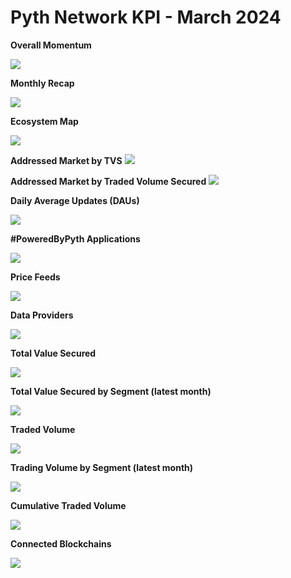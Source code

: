 # Pyth Network KPI - March 2024

**Overall Momentum**

![](../../../../images/kpi/march-24/pyth-momentum-mar-24.jpg)

**Monthly Recap**

![](../../../../images/kpi/march-24/pyth-mar-24.jpg)

**Ecosystem Map**

![](../../../../images/kpi/march-24/pyth-ecosystem-mar-24.jpg)

**Addressed Market by TVS**
![](../../../../images/kpi/march-24/pyth-tvs-l1-l2-mar-24.jpg)

**Addressed Market by Traded Volume Secured**
![](../../../../images/kpi/march-24/pyth-traded-volume-l1-l2-mar-24.jpg)

**Daily Average Updates (DAUs)**

![](../../../../images/kpi/march-24/mar-24-daily-average-updates.jpg)

**#PoweredByPyth Applications**

![](../../../../images/kpi/march-24/mar-24-apps-integrations.jpg)

**Price Feeds**

![](../../../../images/kpi/march-24/mar-24-price-feeds.jpg)

**Data Providers**

![](../../../../images/kpi/march-24/mar-24-data-providers.jpg)

**Total Value Secured**

![](../../../../images/kpi/march-24/mar-24-all-chain-tvs.jpg)

**Total Value Secured by Segment (latest month)**

![](../../../../images/kpi/march-24/mar-24-dapps-tvs.jpg)

**Traded Volume**

![](../../../../images/kpi/march-24/mar-24-all-chain-volume.jpg)

**Trading Volume by Segment (latest month)**

![](../../../../images/kpi/march-24/mar-24-trading-volume.jpg)

**Cumulative Traded Volume**

![](../../../../images/kpi/march-24/mar-24-traded-volume.jpg)

**Connected Blockchains**

![](../../../../images/kpi/march-24/mar-24-connected-blockchains.jpg)
